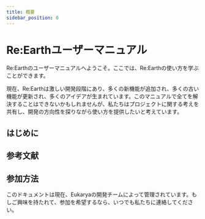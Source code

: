 ```yaml
---
title: 概要
sidebar_position: 0
---
```


# Re:Earthユーザーマニュアル

Re:Earthのユーザーマニュアルへようこそ。ここでは、Re:Earthの使い方を学ぶことができます。

現在、Re:Earthは激しい開発段階にあり、多くの新機能が追加され、多くの古い機能が更新され、多くのアイデアが生まれています。このマニュアルで全てを解決することはできないかもしれませんが、私たちはプロジェクトに関する考えを共有し、開発の方向性を探りながら使い方を提供したいと考えています。

## はじめに

<div class="margin-vert--lg">
  <Grid>
    <SimpleCard title="環境設定" link="/user-manual/getting-started/environment-setting/browser-setup"/>
    <SimpleCard title="最初のプロジェクトの作成" link="/user-manual/getting-started/making-your-first-project/overview"/>
    <SimpleCard title="e:EarthのUIを理解する" link="/user-manual/getting-started/understanding-reearth-ui/overview"/>
  </Grid>
</div>

## 参考文献

<div class="margin-vert--lg">
  <Grid>
    <Card title="プロジェクト" link="/user-manual/project-and-workspace/project/overview" image="/img/user-manual/project.png"/>
    <Card title="ワークスペース" link="/user-manual/project-and-workspace/workspace/overview" image="/img/user-manual/workspace.png"/>
    <Card title="シーン" link="/user-manual/scene/ideas-of-scene" image="/img/user-manual/scene.png"/>
    <Card title="ウィジェット" link="/user-manual/widget/overview" image="/img/user-manual/widget.png"/>
    <Card title="プロパティ" link="/user-manual/property/overview" image="/img/user-manual/property.png"/>
    <Card title="インフォボックス" link="/user-manual/infobox/overview" image="/img/user-manual/infobox.png"/>
    <Card title="アセット" link="/user-manual/Asset/overview" image="/img/user-manual/asset.png"/>
    <Card title="インポート·エクスポート" link="/user-manual/import-and-export/importing-kml-geojson-and-gis-data" image="/img/user-manual/import-and-export.png"/>
    <Card title="公開" link="/user-manual/publication/overview" image="/img/user-manual/publication.png"/>
    <Card title="3Dデータ" link="/user-manual/three-d-data/3d-model" image="/img/user-manual/3d-data.png"/>
  </Grid>
</div>

## 参加方法

このドキュメントは現在、Eukaryaの開発チームによって管理されています。もしご興味を持たれて、参加を希望するなら、いつでも私たちに連絡してください。



